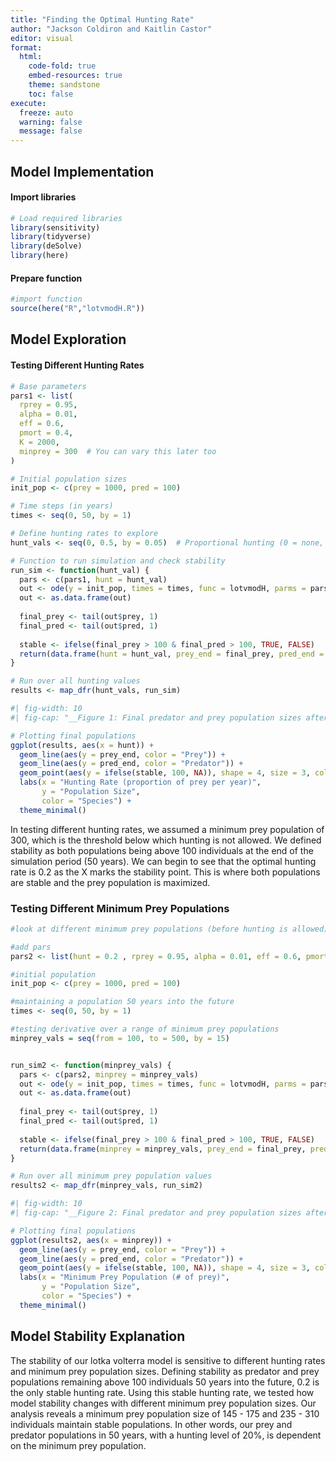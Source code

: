 ```yaml
---
title: "Finding the Optimal Hunting Rate"
author: "Jackson Coldiron and Kaitlin Castor"
editor: visual
format: 
  html:
    code-fold: true
    embed-resources: true
    theme: sandstone
    toc: false
execute:
  freeze: auto 
  warning: false
  message: false
---
```


## Model Implementation

#### Import libraries

```r
# Load required libraries
library(sensitivity)
library(tidyverse)
library(deSolve)
library(here)
```

#### Prepare function

```r
#import function
source(here("R","lotvmodH.R"))

```

## Model Exploration

#### Testing Different Hunting Rates

```r
# Base parameters
pars1 <- list(
  rprey = 0.95,
  alpha = 0.01,
  eff = 0.6,
  pmort = 0.4,
  K = 2000,
  minprey = 300  # You can vary this later too
)

# Initial population sizes
init_pop <- c(prey = 1000, pred = 100)

# Time steps (in years)
times <- seq(0, 50, by = 1)

# Define hunting rates to explore
hunt_vals <- seq(0, 0.5, by = 0.05)  # Proportional hunting (0 = none, 0.5 = 50% of prey removed yearly)

# Function to run simulation and check stability
run_sim <- function(hunt_val) {
  pars <- c(pars1, hunt = hunt_val)
  out <- ode(y = init_pop, times = times, func = lotvmodH, parms = pars)
  out <- as.data.frame(out)
  
  final_prey <- tail(out$prey, 1)
  final_pred <- tail(out$pred, 1)
  
  stable <- ifelse(final_prey > 100 & final_pred > 100, TRUE, FALSE)
  return(data.frame(hunt = hunt_val, prey_end = final_prey, pred_end = final_pred, stable = stable))
}

# Run over all hunting values
results <- map_dfr(hunt_vals, run_sim)
```

```r
#| fig-width: 10
#| fig-cap: "__Figure 1: Final predator and prey population sizes after 50 years under varying hunting rates__. Lines represent the final population size for prey (blue) and predators (red), while black X marks indicate scenarios where both populations remained above 100 individuals—our threshold for ecological stability. As hunting intensity increases, prey population declines and predator viability diminishes, highlighting a critical trade-off between harvest pressure and long-term population persistence."

# Plotting final populations
ggplot(results, aes(x = hunt)) +
  geom_line(aes(y = prey_end, color = "Prey")) +
  geom_line(aes(y = pred_end, color = "Predator")) +
  geom_point(aes(y = ifelse(stable, 100, NA)), shape = 4, size = 3, color = "black") +
  labs(x = "Hunting Rate (proportion of prey per year)",
       y = "Population Size",
       color = "Species") +
  theme_minimal()
```

In testing different hunting rates, we assumed a minimum prey population of 300, which is the threshold below which hunting is not allowed. We defined stability as both populations being above 100 individuals at the end of the simulation period (50 years). We can begin to see that the optimal hunting rate is 0.2 as the X marks the stability point. This is where both populations are stable and the prey population is maximized.

### Testing Different Minimum Prey Populations

```r
#look at different minimum prey populations (before hunting is allowed) --> how does it effect stability of both populations?

#add pars
pars2 <- list(hunt = 0.2 , rprey = 0.95, alpha = 0.01, eff = 0.6, pmort = 0.4, K = 2000)

#initial population
init_pop <- c(prey = 1000, pred = 100)

#maintaining a population 50 years into the future
times <- seq(0, 50, by = 1)

#testing derivative over a range of minimum prey populations
minprey_vals = seq(from = 100, to = 500, by = 15)


run_sim2 <- function(minprey_vals) {
  pars <- c(pars2, minprey = minprey_vals)
  out <- ode(y = init_pop, times = times, func = lotvmodH, parms = pars)
  out <- as.data.frame(out)
  
  final_prey <- tail(out$prey, 1)
  final_pred <- tail(out$pred, 1)
  
  stable <- ifelse(final_prey > 100 & final_pred > 100, TRUE, FALSE)
  return(data.frame(minprey = minprey_vals, prey_end = final_prey, pred_end = final_pred, stable = stable))
}

# Run over all minimum prey population values
results2 <- map_dfr(minprey_vals, run_sim2)

```

```r
#| fig-width: 10
#| fig-cap: "__Figure 2: Final predator and prey population sizes after 50 years under varying minimum prey rates__. Lines represent the final population size for prey (blue) and predators (red), while black X marks indicate scenarios where both populations remained above 100 individuals—our threshold for ecological stability. As minimum prey population increases, passing a threshold around 320 prey individuals, populations for both prey and predator become unstable and start to decrease in the long-term."

# Plotting final populations
ggplot(results2, aes(x = minprey)) +
  geom_line(aes(y = prey_end, color = "Prey")) +
  geom_line(aes(y = pred_end, color = "Predator")) +
  geom_point(aes(y = ifelse(stable, 100, NA)), shape = 4, size = 3, color = "black") +
  labs(x = "Minimum Prey Population (# of prey)",
       y = "Population Size",
       color = "Species") +
  theme_minimal()
```

## Model Stability Explanation

The stability of our lotka volterra model is sensitive to different hunting rates and minimum prey population sizes. Defining stability as predator and prey populations remaining above 100 individuals 50 years into the future, 0.2 is the only stable hunting rate. Using this stable hunting rate, we tested how model stability changes with different minimum prey population sizes. Our analysis reveals a minimum prey population size of 145 - 175 and 235 - 310 individuals maintain stable populations. In other words, our prey and predator populations in 50 years, with a hunting level of 20%, is dependent on the minimum prey population.
